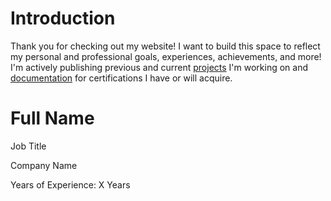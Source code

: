 
# Introduction
Thank you for checking out my website! I want to build this space to reflect my personal and professional goals, experiences, achievements, and more! I'm actively publishing previous and current [projects](/projects) I'm working on and [documentation](/posts) for certifications I have or will acquire.


<div className="flex flex-col items-center justify-center h-20vh space-y-2 mb-8">
  <h1 className="text-4xl font-bold text-gray-800">
    Full Name
  </h1>
  <p className="text-2xl font-medium text-gray-600">
    Job Title
  </p>
  <p className="text-xl text-gray-500">
    Company Name
  </p>
  <p className="text-lg text-gray-400">
    Years of Experience: X Years
  </p>
</div>